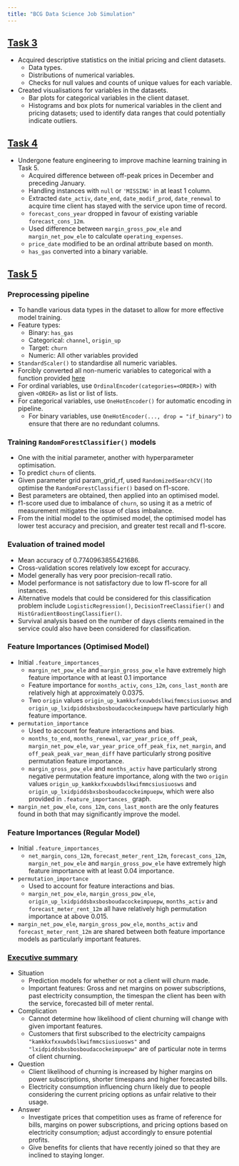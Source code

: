 ```yaml
---
title: "BCG Data Science Job Simulation"
---
```


## [Task 3](https://github.com/Nick-2003/forage-bcg_x-data_science/blob/master/Task%202%20-%20eda_starter.ipynb)

- Acquired descriptive statistics on the initial pricing and client datasets.
  - Data types.
  - Distributions of numerical variables.
  - Checks for null values and counts of unique values for each variable.
- Created visualisations for variables in the datasets.
  - Bar plots for categorical variables in the client dataset.
  - Histograms and box plots for numerical variables in the client and pricing datasets; used to identify data ranges that could potentially indicate outliers.

## [Task 4](https://github.com/Nick-2003/forage-bcg_x-data_science/blob/master/Task%203%20-%20feature_engineering.ipynb)

- Undergone feature engineering to improve machine learning training in Task 5.
  - Acquired difference between off-peak prices in December and preceding January.
  - Handling instances with `null` or `'MISSING'` in at least 1 column.
  - Extracted `date_activ`, `date_end`, `date_modif_prod`, `date_renewal` to acquire time client has stayed with the service upon time of record.
  - `forecast_cons_year` dropped in favour of existing variable `forecast_cons_12m`.
  - Used difference between `margin_gross_pow_ele` and `margin_net_pow_ele` to calculate `operating_expenses`.
  - `price_date` modified to be an ordinal attribute based on month.
  - `has_gas` converted into a binary variable.

## [Task 5](https://github.com/Nick-2003/forage-bcg_x-data_science/blob/master/Task%204%20-%20modeling_starter.ipynb)

### Preprocessing pipeline
- To handle various data types in the dataset to allow for more effective model training.
- Feature types:
  - Binary: `has_gas`
  - Categorical: `channel`, `origin_up`
  - Target: `churn`
  - Numeric: All other variables provided
- `StandardScaler()` to standardise all numeric variables.
- Forcibly converted all non-numeric variables to categorical with a function provided [here](https://stackoverflow.com/questions/59476179/is-it-possible-to-change-pandas-column-data-type-within-a-sklearn-pipeline)
- For ordinal variables, use `OrdinalEncoder(categories=<ORDER>)` with given `<ORDER>` as list or list of lists.
- For categorical variables, use `OneHotEncoder()` for automatic encoding in pipeline.
  - For binary variables, use `OneHotEncoder(..., drop = "if_binary")` to ensure that there are no redundant columns.

### Training `RandomForestClassifier()` models
- One with the initial parameter, another with hyperparameter optimisation.
- To predict `churn` of clients.
- Given parameter grid param_grid_rf, used `RandomizedSearchCV() `to optimise the `RandomForestClassifier()` based on f1-score.
- Best parameters are obtained, then applied into an optimised model.
- f1-score used due to imbalance of `churn`, so using it as a metric of measurement mitigates the issue of class imbalance.
- From the initial model to the optimised model, the optimised model has lower test accuracy and precision, and greater test recall and f1-score.

### Evaluation of trained model
- Mean accuracy of 0.7740963855421686.
- Cross-validation scores relatively low except for accuracy.
- Model generally has very poor precision-recall ratio.
- Model performance is not satisfactory due to low f1-score for all instances.
- Alternative models that could be considered for this classification problem include `LogisticRegression()`, `DecisionTreeClassifier()` and `HistGradientBoostingClassifier()`.
- Survival analysis based on the number of days clients remained in the service could also have been considered for classification.

### Feature Importances (Optimised Model)
- Initial `.feature_importances_`
    - `margin_net_pow_ele` and `margin_gross_pow_ele` have extremely high feature importance with at least 0.1 importance
    - Feature importance for `months_activ`, `cons_12m`, `cons_last_month` are relatively high at approximately 0.0375.
    - Two `origin` values `origin_up_kamkkxfxxuwbdslkwifmmcsiusiuosws` and `origin_up_lxidpiddsbxsbosboudacockeimpuepw` have particularly high feature importance.
- `permutation_importance`
    - Used to account for feature interactions and bias.
    - `months_to_end`, `months_renewal`, `var_year_price_off_peak`, `margin_net_pow_ele`, `var_year_price_off_peak_fix`, `net_margin`, and `off_peak_peak_var_mean_diff` have particularly strong positive permutation feature importance.
    - `margin_gross_pow_ele` and `months_activ` have particularly strong negative permutation feature importance, along with the two `origin` values `origin_up_kamkkxfxxuwbdslkwifmmcsiusiuosws` and `origin_up_lxidpiddsbxsbosboudacockeimpuepw`, which were also provided in `.feature_importances_` graph.
- `margin_net_pow_ele`, `cons_12m`, `cons_last_month` are the only features found in both that may significantly improve the model.

### Feature Importances (Regular Model)
- Initial `.feature_importances_`
  - `net_margin`, `cons_12m`, `forecast_meter_rent_12m`, `forecast_cons_12m`, `margin_net_pow_ele` and `margin_gross_pow_ele` have extremely high feature importance with at least 0.04 importance.
- `permutation_importance`
  - Used to account for feature interactions and bias.
  - `margin_net_pow_ele`, `margin_gross_pow_ele`, `origin_up_lxidpiddsbxsbosboudacockeimpuepw`, `months_activ` and `forecast_meter_rent_12m` all have relatively high permutation importance at above 0.015.
- `margin_net_pow_ele`, `margin_gross_pow_ele`, `months_activ` and `forecast_meter_rent_12m` are shared between both feature importance models as particularly important features.

### [Executive summary](../assets/documents/Executive Summary Best Practices (Nicholas Tam).pptx.pdf)
- Situation
  - Prediction models for whether or not a client will churn made.
  - Important features: Gross and net margins on power subscriptions,
past electricity consumption, the timespan the client has been with
the service, forecasted bill of meter rental.
- Complication
  - Cannot determine how likelihood of client churning will change with
given important features.
  - Customers that first subscribed to the electricity campaigns
`"kamkkxfxxuwbdslkwifmmcsiusiuosws"` and
`"lxidpiddsbxsbosboudacockeimpuepw"` are of particular note in terms
of client churning.
- Question
  - Client likelihood of churning is increased by higher margins on power
subscriptions, shorter timespans and higher forecasted bills.
  - Electricity consumption influencing churn likely due to people
considering the current pricing options as unfair relative to their usage.
- Answer
  - Investigate prices that competition uses as frame of reference for
  bills, margins on power subscriptions, and pricing options based on
  electricity consumption; adjust accordingly to ensure potential profits.
  - Give benefits for clients that have recently joined so that they are
  inclined to staying longer.